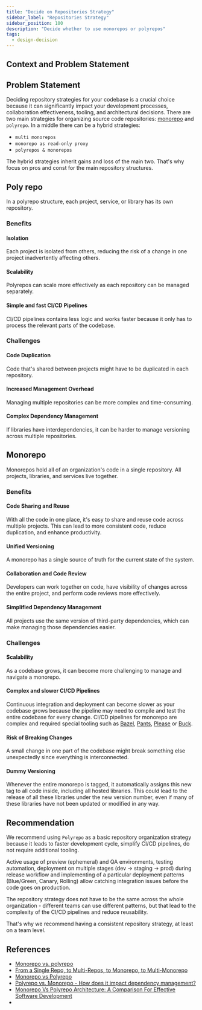 ```yaml
---
title: "Decide on Repositories Strategy"
sidebar_label: "Repositories Strategy"
sidebar_position: 100
description: "Decide whether to use monorepos or polyrepos"
tags:
  - design-decision
---
```



## Context and Problem Statement

## Problem Statement

Deciding repository strategies for your codebase is a crucial choice because it can significantly
impact your development processes, collaboration effectiveness, tooling, and architectural decisions.
There are two main strategies for organizing source code repositories:
[monorepo](https://en.wikipedia.org/wiki/Monorepo) and `polyrepo`.
In a middle there can be a hybrid strategies:

- `multi monorepos`
- `monorepo as read-only proxy`
- `polyrepos & monorepos`

The hybrid strategies inherit gains and loss of the main two.
That's why focus on pros and const for the main repository structures.

## Poly repo

In a polyrepo structure, each project, service, or library has its own repository.

### Benefits

#### Isolation

Each project is isolated from others, reducing the risk of a change in one project inadvertently affecting others.

#### Scalability

Polyrepos can scale more effectively as each repository can be managed separately.

#### Simple and fast CI/CD Pipelines

CI/CD pipelines contains less logic and works faster because it only has to process the relevant parts of the codebase.

### Challenges

#### Code Duplication

Code that's shared between projects might have to be duplicated in each repository.

#### Increased Management Overhead

Managing multiple repositories can be more complex and time-consuming.

#### Complex Dependency Management

If libraries have interdependencies, it can be harder to manage versioning across multiple repositories.

## Monorepo

Monorepos hold all of an organization's code in a single repository. All projects, libraries, and services
live together.

### Benefits

#### Code Sharing and Reuse

With all the code in one place, it's easy to share and reuse code across multiple projects.
This can lead to more consistent code, reduce duplication, and enhance productivity.

#### Unified Versioning

A monorepo has a single source of truth for the current state of the system.

#### Collaboration and Code Review

Developers can work together on code, have visibility of changes across the entire project, and
perform code reviews more effectively.

#### Simplified Dependency Management

All projects use the same version of third-party dependencies, which can make managing those dependencies easier.

### Challenges

#### Scalability

As a codebase grows, it can become more challenging to manage and navigate a monorepo.

#### Complex and slower CI/CD Pipelines

Continuous integration and deployment can become slower as your codebase grows because the pipeline
may need to compile and test the entire codebase for every change.
CI/CD pipelines for monorepo are complex and required special tooling such as
[Bazel](https://bazel.build/), [Pants](https://www.pantsbuild.org/), [Please](https://please.build/) or [Buck](https://buck2.build/).

#### Risk of Breaking Changes

A small change in one part of the codebase might break something else unexpectedly since everything is interconnected.

#### Dummy Versioning

Whenever the entire monorepo is tagged, it automatically assigns this new tag to all code inside, including
all hosted libraries. This could lead to the release of all these libraries under the new version number,
even if many of these libraries have not been updated or modified in any way.

## Recommendation

We recommend using `Polyrepo` as a basic repository organization strategy because it leads to faster development cycle,
simplify CI/CD pipelines, do not require additional tooling.

Active usage of preview (ephemeral) and QA environments, testing automation,
deployment on multiple stages (dev -> staging -> prod) during release workflow and implementing of a particular deployment
patterns (Blue/Green, Canary, Rolling) allow catching integration issues before the code goes on production.

The repository strategy does not have to be the same across the whole organization - different teams can
use different patterns, but that lead to the complexity of the CI/CD pipelines and reduce reusability.

That's why we recommend having a consistent repository strategy, at least on a team level.

## References

- [Monorepo vs. polyrepo](https://github.com/joelparkerhenderson/monorepo-vs-polyrepo)
- [From a Single Repo, to Multi-Repos, to Monorepo, to Multi-Monorepo](https://css-tricks.com/from-a-single-repo-to-multi-repos-to-monorepo-to-multi-monorepo/)
- [Monorepo vs Polyrepo](https://earthly.dev/blog/monorepo-vs-polyrepo/)
- [Polyrepo vs. Monorepo - How does it impact dependency management?](https://www.endorlabs.com/blog/polyrepo-vs-monorepo-how-does-it-impact-dependency-management)
- [Monorepo Vs Polyrepo Architecture: A Comparison For Effective Software Development](https://webo.digital/blog/monorepo-vs-polyrepo-architecture/)
-
